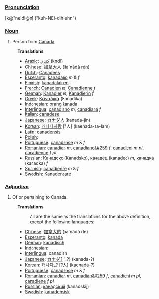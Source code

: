===[[Pronunciation]]===
[k@"neIdI@n] ("kuh-NEI-dih-uhn")

===[[Noun]]===
# Person from [[Canada]].
:'''Translations'''
:*[[Arabic]]: [[كندي]] (kndī)
:*[[Chinese]]: [[加拿大人]] (jīa'nádà rén)
:*[[Dutch]]: [[Canadees]]
:*[[Esperanto]]: [[kanadano]] ''m'' & ''f''
:*[[Finnish]]: [[kanadalainen]]
:*[[French]]: [[Canadien]] ''m'', [[Canadienne]]  ''f''
:*[[German]]: [[Kanadier]] ''m'', [[Kanadierin]]  ''f''
:*[[Greek]]: [[Καναδικά]] (Kanadika)
:*[[Indonesian]]: [[orang]] [[kanada]]
:*[[Interlingua]]: [[canadiano]] ''m'', [[canadiana]] ''f''
:*[[Italian]]: [[canadese]]
:*[[Japanese]]: [[カナダ]][[人]] (kanada-jin)
:*[[Korean]]: [[캐나다사람]] [?人] (kaenada-sa-lam)
:*[[Latin]]: [[canadensis]]
:*[[Polish]]: [[]]
:*[[Portuguese]]: [[canadense]] ''m'' & ''f''
:*[[Romanian]]: [[canadian]] ''m'', [[canadianc&#259]] ''f'', [[canadieni]] ''m pl'', [[canadience]] ''f pl''
:*[[Russian]]: [[Канадско]] (Kanadsko), [[канадец]] (kanadec) ''m'', [[канадка]] (kanadka) ''f''
:*[[Spanish]]: [[canadiense]] ''m'' & ''f''
:*[[Swedish]]: [[Kanadensare]]


===[[Adjective]]===
# Of or pertaining to Canada.
:'''Translations'''
:: All are the same as the translations for the above definition, except the following languages:
:*[[Chinese]]: [[加拿大的]] (jīa'nádà de)
:*[[Esperanto]]: [[kanada]]
:*[[German]]: [[kanadisch]] 
:*[[Indonesian]]: [[]]
:*[[Interlingua]]: canadian
:*[[Japanese]]: [[カナダ?]] (_?) (kanada-?)
:*[[Korean]]: [[캐나다_?]] [?人] (kaenada-?)
:*[[Portuguese]]: [[canadense]] ''m'' & ''f''
:*[[Romanian]]: [[canadian]] ''m'', [[canadian&#259]] ''f'', [[canadieni]] ''m pl'', [[canadiene]] ''f pl''
:*[[Russian]]: [[канадский]] (kanadskij)
:*[[Swedish]]: [[kanadensisk]]